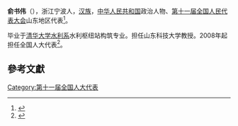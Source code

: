 '''俞书伟'''（{{bd|1946年||}}），浙江宁波人，[[汉族|汉族]]，[[中华人民共和国|中华人民共和国]]政治人物、[[第十一届全国人民代表大会|第十一届全国人民代表大会]]山东地区代表<ref>{{cite web|author=新华网|title=第十一届全国人大代表|url=http://news.xinhuanet.com/ziliao/2008-03/03/content_7708230.htm?node=36628|publisher=新华网|accessdate=2014-01-07|archive-date=2014-01-10|archive-url=https://web.archive.org/web/20140110211415/http://news.xinhuanet.com/ziliao/2008-03/03/content_7708230.htm?node=36628|dead-url=no}}</ref>。

毕业于[[清华大学水利系|清华大学水利系]]水利枢纽站构筑专业。担任山东科技大学教授。2008年起担任全国人大代表<ref>{{cite news|title=全国人大代表信息-俞书伟|url=http://210.82.31.1:8084/delegate/viewDelegate.action?dbid=111345|accessdate=2013-04-05|newspaper=全国人大网|archive-url=https://web.archive.org/web/20140424094404/http://www.npc.gov.cn/delegate/viewDelegate.action?dbid=111345|archive-date=2014-04-24|dead-url=yes}}</ref>。

==參考文獻==
{{reflist}}
[[Category:第十一届全国人大代表|Category:第十一届全国人大代表]]